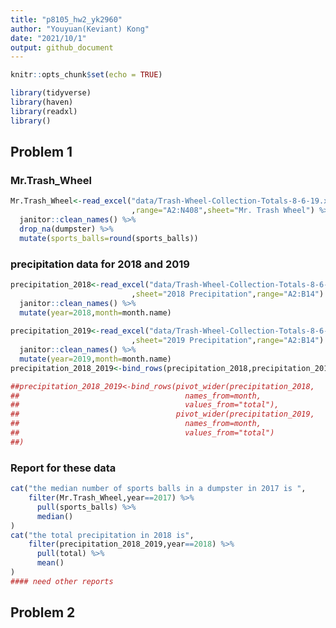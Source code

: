 ```yaml
---
title: "p8105_hw2_yk2960"
author: "Youyuan(Keviant) Kong"
date: "2021/10/1"
output: github_document
---
```


```r
knitr::opts_chunk$set(echo = TRUE)
```

```r
library(tidyverse)
library(haven)
library(readxl)
library()
```
## Problem 1
### Mr.Trash_Wheel

```r
Mr.Trash_Wheel<-read_excel("data/Trash-Wheel-Collection-Totals-8-6-19.xlsx"
                           ,range="A2:N408",sheet="Mr. Trash Wheel") %>% 
  janitor::clean_names() %>% 
  drop_na(dumpster) %>% 
  mutate(sports_balls=round(sports_balls))
```

### precipitation data for 2018 and 2019
```r
precipitation_2018<-read_excel("data/Trash-Wheel-Collection-Totals-8-6-19.xlsx"
                           ,sheet="2018 Precipitation",range="A2:B14") %>% 
  janitor::clean_names() %>% 
  mutate(year=2018,month=month.name)
  
precipitation_2019<-read_excel("data/Trash-Wheel-Collection-Totals-8-6-19.xlsx"
                           ,sheet="2019 Precipitation",range="A2:B14") %>% 
  janitor::clean_names() %>% 
  mutate(year=2019,month=month.name)
precipitation_2018_2019<-bind_rows(precipitation_2018,precipitation_2019)

##precipitation_2018_2019<-bind_rows(pivot_wider(precipitation_2018,
##                                     names_from=month,
##                                     values_from="total"),
##                                   pivot_wider(precipitation_2019,
##                                     names_from=month,
##                                     values_from="total")
##)

```
### Report for these data
```r
cat("the median number of sports balls in a dumpster in 2017 is ",
    filter(Mr.Trash_Wheel,year==2017) %>% 
      pull(sports_balls) %>% 
      median()
)
cat("the total precipitation in 2018 is",
    filter(precipitation_2018_2019,year==2018) %>% 
      pull(total) %>% 
      mean()
)
#### need other reports

```

## Problem 2
###
```r

```


